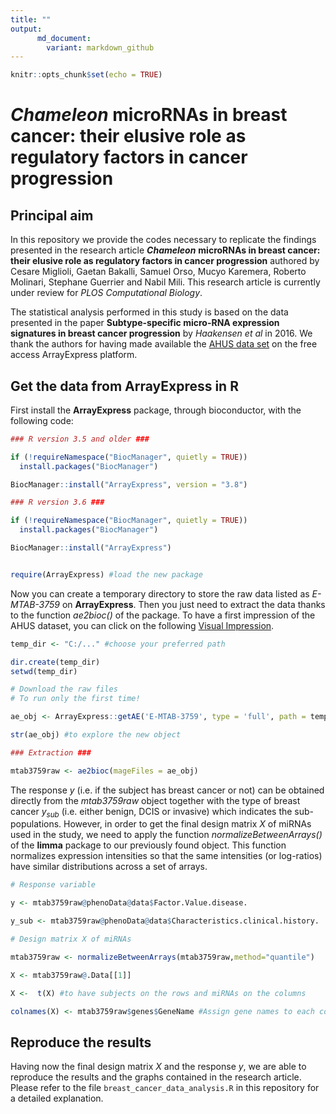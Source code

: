 ```yaml
---
title: ""
output:
      md_document:
        variant: markdown_github
---
```


```r
knitr::opts_chunk$set(echo = TRUE)
```

# *Chameleon* microRNAs in breast cancer: their elusive role as regulatory factors in cancer progression

## Principal aim

In this repository we provide the codes necessary to replicate the findings presented in the research article ***Chameleon*** **microRNAs in breast cancer: their elusive role as regulatory factors in cancer progression** authored by Cesare Miglioli, Gaetan Bakalli, Samuel Orso, Mucyo Karemera, Roberto Molinari, Stephane Guerrier and Nabil Mili. This research article is currently under review for *PLOS Computational Biology*. 

The statistical analysis performed in this study is based on the data presented in the paper **Subtype-specific micro-RNA expression signatures in breast cancer progression** by *Haakensen et al* in 2016. We thank the authors for having made available the [AHUS data set](https://www.ebi.ac.uk/arrayexpress/experiments/E-MTAB-3759/?query=AHUS) on the free access ArrayExpress platform.

## Get the data from ArrayExpress in R

First install the **ArrayExpress** package, through bioconductor, with the following code:


```r

### R version 3.5 and older ###

if (!requireNamespace("BiocManager", quietly = TRUE))
  install.packages("BiocManager")

BiocManager::install("ArrayExpress", version = "3.8")

### R version 3.6 ###

if (!requireNamespace("BiocManager", quietly = TRUE))
  install.packages("BiocManager")

BiocManager::install("ArrayExpress")


require(ArrayExpress) #load the new package

```


Now you can create a temporary directory to store the raw data listed as *E-MTAB-3759* on **ArrayExpress**. Then you just need to extract the data thanks to the function *ae2bioc()* of the package. To have a first impression of the AHUS dataset, you can click on the following [Visual Impression](https://www.ebi.ac.uk/arrayexpress/experiments/E-MTAB-3759/samples/?s_page=4&s_pagesize=25&s_sortby=col_25&s_sortorder=ascending). 


```r

temp_dir <- "C:/..." #choose your preferred path

dir.create(temp_dir)
setwd(temp_dir)

# Download the raw files
# To run only the first time!

ae_obj <- ArrayExpress::getAE('E-MTAB-3759', type = 'full', path = temp_dir)

str(ae_obj) #to explore the new object

### Extraction ###

mtab3759raw <- ae2bioc(mageFiles = ae_obj)

```


The response $y$ (i.e. if the subject has breast cancer or not) can be obtained directly from the *mtab3759raw* object together with the type of breast cancer $y_{sub}$ (i.e. either benign, DCIS or invasive) which indicates the sub-populations. However, in order to get the final design matrix $X$ of miRNAs used in the study, we need to apply the function *normalizeBetweenArrays()* of the **limma** package to our previously found object. This function normalizes expression intensities so that the same intensities (or log-ratios) have similar distributions across a set of arrays.


```r

# Response variable

y <- mtab3759raw@phenoData@data$Factor.Value.disease.

y_sub <- mtab3759raw@phenoData@data$Characteristics.clinical.history. 

# Design matrix X of miRNAs

mtab3759raw <- normalizeBetweenArrays(mtab3759raw,method="quantile")

X <- mtab3759raw@.Data[[1]]

X <-  t(X) #to have subjects on the rows and miRNAs on the columns

colnames(X) <- mtab3759raw$genes$GeneName #Assign gene names to each column

```

## Reproduce the results

Having now the final design matrix $X$ and the response $y$, we are able to reproduce the results and the graphs contained in the research article. Please refer to the file `breast_cancer_data_analysis.R` in this repository for a detailed explanation.    

